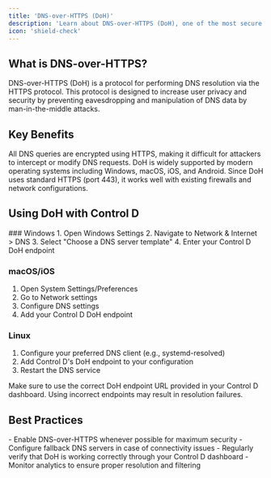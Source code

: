 ```yaml
---
title: 'DNS-over-HTTPS (DoH)'
description: 'Learn about DNS-over-HTTPS (DoH), one of the most secure DNS protocols supported by Control D and modern operating systems.'
icon: 'shield-check'
---
```


## What is DNS-over-HTTPS?

<Info>
DNS-over-HTTPS (DoH) is a protocol for performing DNS resolution via the HTTPS protocol. This protocol is designed to increase user privacy and security by preventing eavesdropping and manipulation of DNS data by man-in-the-middle attacks.
</Info>

## Key Benefits

<Steps>
  <Step title="Enhanced Security">
    All DNS queries are encrypted using HTTPS, making it difficult for attackers to intercept or modify DNS requests.
  </Step>
  <Step title="Modern OS Support">
    DoH is widely supported by modern operating systems including Windows, macOS, iOS, and Android.
  </Step>
  <Step title="Firewall Friendly">
    Since DoH uses standard HTTPS (port 443), it works well with existing firewalls and network configurations.
  </Step>
</Steps>

## Using DoH with Control D

<Accordion title="Configuration Steps">
  ### Windows
  1. Open Windows Settings
  2. Navigate to Network & Internet > DNS
  3. Select "Choose a DNS server template"
  4. Enter your Control D DoH endpoint

  ### macOS/iOS
  1. Open System Settings/Preferences
  2. Go to Network settings
  3. Configure DNS settings
  4. Add your Control D DoH endpoint

  ### Linux
  1. Configure your preferred DNS client (e.g., systemd-resolved)
  2. Add Control D's DoH endpoint to your configuration
  3. Restart the DNS service
</Accordion>

<Warning>
Make sure to use the correct DoH endpoint URL provided in your Control D dashboard. Using incorrect endpoints may result in resolution failures.
</Warning>

## Best Practices

<Card title="Recommended Settings">
  - Enable DNS-over-HTTPS whenever possible for maximum security
  - Configure fallback DNS servers in case of connectivity issues
  - Regularly verify that DoH is working correctly through your Control D dashboard
  - Monitor analytics to ensure proper resolution and filtering
</Card> 